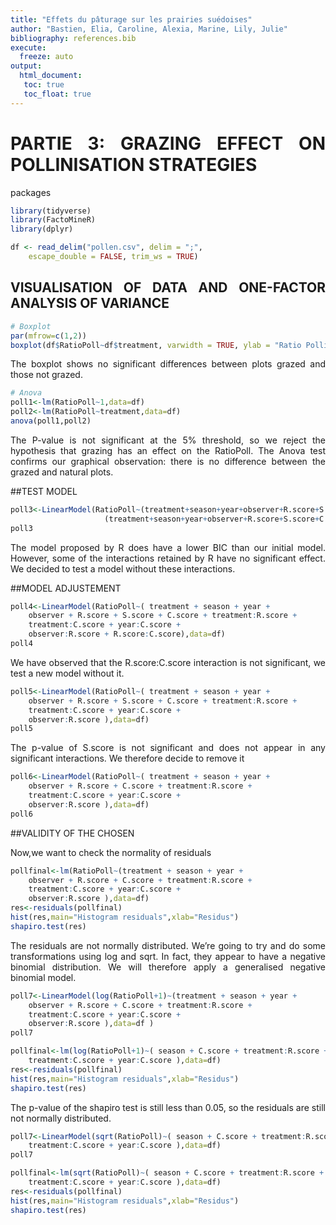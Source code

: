 ```yaml
---
title: "Effets du pâturage sur les prairies suédoises"
author: "Bastien, Elia, Caroline, Alexia, Marine, Lily, Julie" 
bibliography: references.bib
execute: 
  freeze: auto
output: 
  html_document:
   toc: true
   toc_float: true
---
```

```{=html}
<style>
body {
text-align: justify}
</style>
```

# PARTIE 3: GRAZING EFFECT ON POLLINISATION STRATEGIES 
packages
```r
library(tidyverse)
library(FactoMineR)
library(dplyr)
```

```r
df <- read_delim("pollen.csv", delim = ";", 
    escape_double = FALSE, trim_ws = TRUE)
```

## VISUALISATION OF DATA AND ONE-FACTOR ANALYSIS OF VARIANCE

```r
# Boxplot 
par(mfrow=c(1,2))
boxplot(df$RatioPoll~df$treatment, varwidth = TRUE, ylab = "Ratio Pollinisation", xlab = "treatment", col='blue', main = "")

```

The boxplot shows no significant differences between plots grazed and those not grazed.

```r
# Anova
poll1<-lm(RatioPoll~1,data=df)
poll2<-lm(RatioPoll~treatment,data=df)
anova(poll1,poll2)
```

The P-value is not significant at the 5% threshold, so we reject the hypothesis that grazing has an effect on the RatioPoll. The Anova test confirms our graphical observation: there is no difference between the grazed and natural plots.

##TEST MODEL

```r
poll3<-LinearModel(RatioPoll~(treatment+season+year+observer+R.score+S.score+C.score)*
                     (treatment+season+year+observer+R.score+S.score+C.score),data=df,selection = "aic")
poll3
```

The model proposed by R does have a lower BIC than our initial model. However, some of the interactions retained by R have no significant effect. We decided to test a model without these interactions. 

##MODEL ADJUSTEMENT 

```r
poll4<-LinearModel(RatioPoll~( treatment + season + year + 
    observer + R.score + S.score + C.score + treatment:R.score + 
    treatment:C.score + year:C.score + 
    observer:R.score + R.score:C.score),data=df)
poll4
```
We have observed that the R.score:C.score interaction is not significant, we test a new model without it.
```r
poll5<-LinearModel(RatioPoll~( treatment + season + year + 
    observer + R.score + S.score + C.score + treatment:R.score + 
    treatment:C.score + year:C.score + 
    observer:R.score ),data=df)
poll5
```
The p-value of S.score is not significant and does not appear in any significant interactions. We therefore decide to remove it

```r
poll6<-LinearModel(RatioPoll~( treatment + season + year + 
    observer + R.score + C.score + treatment:R.score + 
    treatment:C.score + year:C.score + 
    observer:R.score ),data=df)
poll6
```

##VALIDITY OF THE CHOSEN 

Now,we want to check the normality of residuals 
```r
pollfinal<-lm(RatioPoll~(treatment + season + year + 
    observer + R.score + C.score + treatment:R.score + 
    treatment:C.score + year:C.score + 
    observer:R.score ),data=df)
res<-residuals(pollfinal)
hist(res,main="Histogram residuals",xlab="Residus")
shapiro.test(res)
```
The residuals are not normally distributed. We're going to try and do some transformations using log and sqrt. In fact, they appear to have a negative binomial distribution. We will therefore apply a generalised negative binomial model. 
```r
poll7<-LinearModel(log(RatioPoll+1)~(treatment + season + year + 
    observer + R.score + C.score + treatment:R.score + 
    treatment:C.score + year:C.score + 
    observer:R.score ),data=df )
poll7

pollfinal<-lm(log(RatioPoll+1)~( season + C.score + treatment:R.score + 
    treatment:C.score + year:C.score ),data=df)
res<-residuals(pollfinal)
hist(res,main="Histogram residuals",xlab="Residus")
shapiro.test(res)

```

The p-value of the shapiro test is still less than 0.05, so the residuals are still not normally distributed. 

```r
poll7<-LinearModel(sqrt(RatioPoll)~( season + C.score + treatment:R.score + 
    treatment:C.score + year:C.score ),data=df)
poll7

pollfinal<-lm(sqrt(RatioPoll)~( season + C.score + treatment:R.score + 
    treatment:C.score + year:C.score ),data=df)
res<-residuals(pollfinal)
hist(res,main="Histogram residuals",xlab="Residus")
shapiro.test(res)

```

